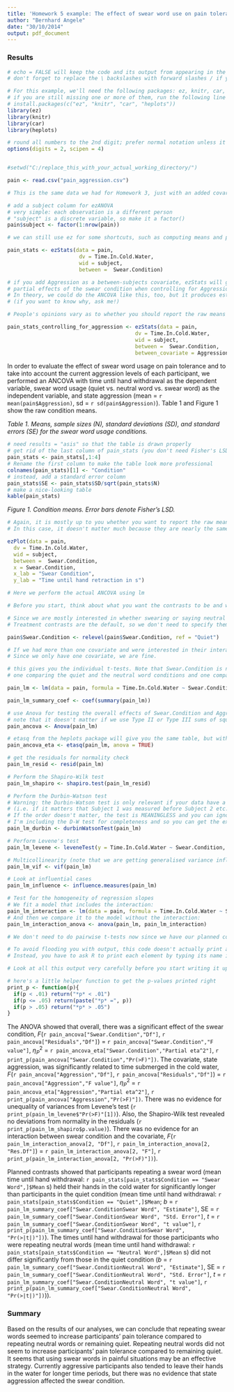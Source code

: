 ```yaml
---
title: 'Homework 5 example: The effect of swear word use on pain tolerance'
author: "Bernhard Angele"
date: "30/10/2014"
output: pdf_document
---
```


### Results



```r
# echo = FALSE will keep the code and its output from appearing in the final document.
# don't forget to replace the \ backslashes with forward slashes / if you're on Windows

# For this example, we'll need the following packages: ez, knitr, car, and heplots
# if you are still missing one or more of them, run the following line (without the #):
# install.packages(c("ez", "knitr", "car", "heplots"))
library(ez)
library(knitr)
library(car)
library(heplots)

# round all numbers to the 2nd digit; prefer normal notation unless it is more than 4 digits longer than the scientific (e.g. 2.4e-02) notation
options(digits = 2, scipen = 4)


#setwd("C:/replace_this_with_your_actual_working_directory/")

pain <- read.csv("pain_aggression.csv")

# This is the same data we had for Homework 3, just with an added covariate.

# add a subject column for ezANOVA
# very simple: each observation is a different person
# "subject" is a discrete variable, so make it a factor()
pain$subject <- factor(1:nrow(pain))

# we can still use ez for some shortcuts, such as computing means and plotting them

pain_stats <- ezStats(data = pain, 
                       dv = Time.In.Cold.Water, 
                       wid = subject, 
                       between =  Swear.Condition)

# if you add Aggression as a between-subjects covariate, ezStats will give you the 
# partial effects of the swear condition when controlling for Aggression
# In theory, we could do the ANCOVA like this, too, but it produces estimates that are slightly off
# (if you want to know why, ask me!)

# People's opinions vary as to whether you should report the raw means or the partial effect means. I would always report the raw means unless the partial means are radically different.

pain_stats_controlling_for_aggression <- ezStats(data = pain, 
                                         dv = Time.In.Cold.Water, 
                                         wid = subject, 
                                         between =  Swear.Condition,
                                         between_covariate = Aggression)
```

In order to evaluate the effect of swear word usage on pain tolerance and to take into account the current aggression levels of each participant, we performed an ANCOVA with time until hand withdrawal as the dependent variable, swear word usage (quiet vs. neutral word vs. swear word) as the independent variable, and state aggression (mean = `r mean(pain$Aggression)`, sd = `r sd(pain$Aggression)`). Table 1 and Figure 1 show the raw condition means.

*Table 1. Means, sample sizes (N), standard deviations (SD), and standard errors (SE) for the swear word usage conditions.*
```r
# need results = "asis" so that the table is drawn properly
# get rid of the last column of pain_stats (you don't need Fisher's LSD in a results section)
pain_stats <- pain_stats[,1:4]
# Rename the first column to make the table look more professional
colnames(pain_stats)[1] <- "Condition"
# instead, add a standard error column
pain_stats$SE <- pain_stats$SD/sqrt(pain_stats$N)
# make a nice-looking table  
kable(pain_stats)
```

*Figure 1. Condition means. Error bars denote Fisher's LSD.*

```r
# Again, it is mostly up to you whether you want to report the raw means or the partial effects in this plot.
# In this case, it doesn't matter much because they are nearly the same.

ezPlot(data = pain, 
  dv = Time.In.Cold.Water, 
  wid = subject, 
  between =  Swear.Condition,
  x = Swear.Condition,
  x_lab = "Swear Condition",
  y_lab = "Time until hand retraction in s")
```

```r
# Here we perform the actual ANCOVA using lm

# Before you start, think about what you want the contrasts to be and which conditions you want to compare. Note that the number of comparisons you can make is limited (more about that in Class 6)

# Since we are mostly interested in whether swearing or saying neutral words is better than remaining quiet, we can use treatment (simple) contrasts here, comparing each factor level to our chosen baseline (i.e. the quiet condition)
# Treatment contrasts are the default, so we don't need to specify them, but we do need to make sure that "Quiet" is the baseline level for Swear.Condition

pain$Swear.Condition <- relevel(pain$Swear.Condition, ref = "Quiet")

# If we had more than one covariate and were interested in their interaction, we would need to center them here using scale(x, scale = FALSE)
# Since we only have one covariate, we are fine.

# this gives you the individual t-tests. Note that Swear.Condition is now split into two contrasts,
# one comparing the quiet and the neutral word conditions and one comparing the quiet and the swear word conditions

pain_lm <- lm(data = pain, formula = Time.In.Cold.Water ~ Swear.Condition + Aggression)

pain_lm_summary_coef <- coef(summary(pain_lm))

# use Anova for testing the overall effects of Swear.Condition and Aggression
# note that it doesn't matter if we use Type II or Type III sums of squares here, since we don't have an interaction
pain_ancova <- Anova(pain_lm)

# etasq from the heplots package will give you the same table, but with effect size estimates
pain_ancova_eta <- etasq(pain_lm, anova = TRUE)

# get the residuals for normality check
pain_lm_resid <- resid(pain_lm)

# Perform the Shapiro-Wilk test
pain_lm_shapiro <- shapiro.test(pain_lm_resid)

# Perform the Durbin-Watson test
# Warning: the Durbin-Watson test is only relevant if your data have a natural order 
# (i.e. if it matters that Subject 1 was measured before Subject 2 etc. 
# If the order doesn't matter, the test is MEANINGLESS and you can ignore these results. 
# I'm including the D-W test for completeness and so you can get the exact equivalent of the SPSS output.)
pain_lm_durbin <- durbinWatsonTest(pain_lm)

# Perform Levene's test
pain_lm_levene <- leveneTest(y = Time.In.Cold.Water ~ Swear.Condition, data = pain)

# Multicollinearity (note that we are getting generalised variance inflation factors instead of the usual ones here, but that's perfectly fine -- they are interpretable just like the ordinary ones)
pain_lm_vif <- vif(pain_lm)

# Look at influential cases
pain_lm_influence <- influence.measures(pain_lm)

# Test for the homogeneity of regression slopes
# We fit a model that includes the interaction:
pain_lm_interaction <- lm(data = pain, formula = Time.In.Cold.Water ~ Swear.Condition * Aggression)
# And then we compare it to the model without the interaction:
pain_lm_interaction_anova <- anova(pain_lm, pain_lm_interaction)

# We don't need to do pairwise t-tests now since we have our planned contrasts in the lm summary

# To avoid flooding you with output, this code doesn't actually print any of the results to the Console when you first run it
# Instead, you have to ask R to print each element by typing its name in the Console, e.g. pain_lm_summary_coef

# Look at all this output very carefully before you start writing it up, especially if you are using R Markdown!

# here's a little helper function to get the p-values printed right
print_p <- function(p){
  if(p < .01) return("*p* < .01")
  if(p <= .05) return(paste("*p* =", p))
  if(p > .05) return("*p* > .05")
}
```

The ANOVA showed that overall, there was a significant effect of the swear condition, *F*(`r pain_ancova["Swear.Condition","Df"]`, `r pain_ancova["Residuals","Df"]`) = `r pain_ancova["Swear.Condition","F value"]`, $\eta_P^2$ = `r pain_ancova_eta["Swear.Condition","Partial eta^2"]`, `r print_p(pain_ancova["Swear.Condition","Pr(>F)"])`. The covariate, state aggression, was significantly related to time submerged in the cold water, *F*(`r pain_ancova["Aggression","Df"]`, `r pain_ancova["Residuals","Df"]`) = `r pain_ancova["Aggression","F value"]`, $\eta_P^2$ = `r pain_ancova_eta["Aggression","Partial eta^2"]`, `r print_p(pain_ancova["Aggression","Pr(>F)"])`. There was no evidence for unequality of variances from Levene's test (`r print_p(pain_lm_levene$"Pr(>F)"[1])`). Also, the Shapiro-Wilk test revealed no deviations from normality in the residuals (`r print_p(pain_lm_shapiro$p.value)`). There was no evidence for an interaction between swear condition and the covariate, *F*(`r pain_lm_interaction_anova[2, "Df"]`, `r pain_lm_interaction_anova[2, "Res.Df"]`) = `r pain_lm_interaction_anova[2, "F"]`, `r print_p(pain_lm_interaction_anova[2, "Pr(>F)"])`).

Planned contrasts showed that participants repeating a swear word (mean time until hand withdrawal: `r pain_stats[pain_stats$Condition == "Swear Word",]$Mean` s) held their hands in the cold water for significantly longer than participants in the quiet condition (mean time until hand withdrawal: `r pain_stats[pain_stats$Condition == "Quiet",]$Mean`; *b* = `r pain_lm_summary_coef["Swear.ConditionSwear Word", "Estimate"]`, SE = `r pain_lm_summary_coef["Swear.ConditionSwear Word", "Std. Error"]`, *t* = `r pain_lm_summary_coef["Swear.ConditionSwear Word", "t value"]`, `r print_p(pain_lm_summary_coef["Swear.ConditionSwear Word", "Pr(>|t|)"])`).  The times until hand withdrawal for those participants who were repeating neutral words (mean time until hand withdrawal: `r pain_stats[pain_stats$Condition == "Neutral Word",]$Mean` s) did not differ significantly from those in the quiet condition (*b* = `r pain_lm_summary_coef["Swear.ConditionNeutral Word", "Estimate"]`, SE = `r pain_lm_summary_coef["Swear.ConditionNeutral Word", "Std. Error"]`, *t* = `r pain_lm_summary_coef["Swear.ConditionNeutral Word", "t value"]`, `r print_p(pain_lm_summary_coef["Swear.ConditionNeutral Word", "Pr(>|t|)"])`)).

### Summary

Based on the results of our analyses, we can conclude that repeating swear words seemed to increase participants' pain tolerance compared to repeating neutral words or remaining quiet. Repeating neutral words did not seem to increase participants' pain tolerance compared to remaining quiet. It seems that using swear words in painful situations may be an effective strategy. Currently aggressive participants also tended to leave their hands in the water for longer time periods, but there was no evidence that state aggression affected the swear condition.